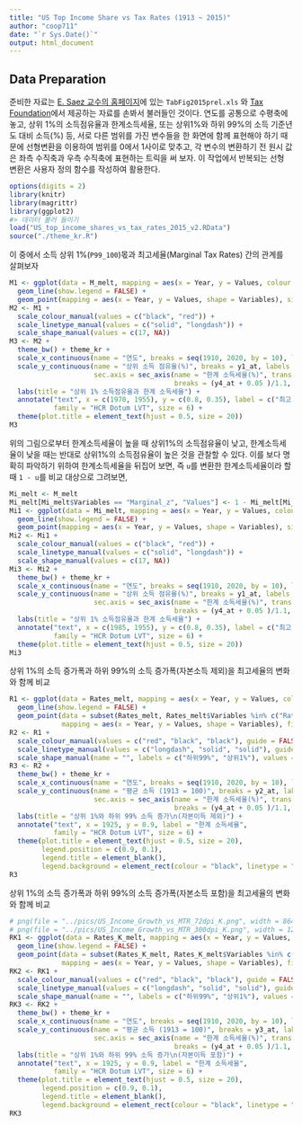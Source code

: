 ```yaml
---
title: "US Top Income Share vs Tax Rates (1913 ~ 2015)"
author: "coop711"
date: "`r Sys.Date()`"
output: html_document
---
```


## Data Preparation

준비한 자료는  [E. Saez 교수의 홈페이지](http://elsa.berkeley.edu/~saez/)에 있는 `TabFig2015prel.xls` 와 [Tax Foundation](http://taxfoundation.org/)에서 제공하는 자료를 손봐서 불러들인 것이다. 
연도를 공통으로 수평축에 놓고, 상위 1%의 소득점유율과 한계소득세율, 또는 상위1%와 하위 99%의 소득 기준년도 대비 소득(%) 등, 서로 다른 범위를 가진 변수들을 한 화면에 함께 표현해야 하기 때문에 선형변환을 이용하여 범위를 0에서 1사이로 맞추고, 각 변수의 변환하기 전 원시 값은 좌측 수직축과 우측 수직축에 표현하는 트릭을 써 보자. 이 작업에서 반복되는 선형 변환은 사용자 정의 함수를 작성하여 활용한다.

```r
options(digits = 2)
library(knitr)
library(magrittr)
library(ggplot2)
#> 데이터 불러 들이기
load("US_top_income_shares_vs_tax_rates_2015_v2.RData")
source("./theme_kr.R")
```

이 중에서 소득 상위 1%(`P99_100`)몫과 최고세율(Marginal Tax Rates) 간의 관계를 살펴보자

```r
M1 <- ggplot(data = M_melt, mapping = aes(x = Year, y = Values, colour = Variables, linetype = Variables)) +
  geom_line(show.legend = FALSE) +
  geom_point(mapping = aes(x = Year, y = Values, shape = Variables), size = 3, na.rm = TRUE, show.legend = FALSE)
M2 <- M1 +
  scale_colour_manual(values = c("black", "red")) +
  scale_linetype_manual(values = c("solid", "longdash")) +
  scale_shape_manual(values = c(17, NA))
M3 <- M2 + 
  theme_bw() + theme_kr +
  scale_x_continuous(name = "연도", breaks = seq(1910, 2020, by = 10), labels = seq(1910, 2020, by = 10)) +
  scale_y_continuous(name = "상위 소득 점유율(%)", breaks = y1_at, labels = labels1_at, limits = c(0, 1),
                     sec.axis = sec_axis(name = "한계 소득세율(%)", trans = ~ z(., q = .), 
                                         breaks = (y4_at + 0.05 )/1.1, labels = labels4_at)) +
  labs(title = "상위 1% 소득점유율과 한계 소득세율") +
  annotate("text", x = c(1970, 1955), y = c(0.8, 0.35), label = c("최고 한계세율", "상위 1% 소득점유율"), 
           family = "HCR Dotum LVT", size = 6) +
  theme(plot.title = element_text(hjust = 0.5, size = 20))
M3
``` 

위의 그림으로부터 한계소득세율이 높을 때 상위1%의 소득점유율이 낮고, 한계소득세율이 낮을 때는 반대로 상위1%의 소득점유율이 높은 것을 관찰할 수 있다. 이를 보다 명확히 파악하기 위하여 한계소득세율을 뒤집어 보면, 즉 `u`를 변환한 한계소득세율이라 할 때  `1 - u`를 비교 대상으로 그려보면, 

```r
Mi_melt <- M_melt
Mi_melt[Mi_melt$Variables == "Marginal_z", "Values"] <- 1 - Mi_melt[Mi_melt$Variables == "Marginal_z", "Values"]
Mi1 <- ggplot(data = Mi_melt, mapping = aes(x = Year, y = Values, colour = Variables, linetype = Variables)) +
  geom_line(show.legend = FALSE) +
  geom_point(mapping = aes(x = Year, y = Values, shape = Variables), size = 3, na.rm = TRUE, show.legend = FALSE)
Mi2 <- Mi1 +
  scale_colour_manual(values = c("black", "red")) +
  scale_linetype_manual(values = c("solid", "longdash")) +
  scale_shape_manual(values = c(17, NA))
Mi3 <- Mi2 + 
  theme_bw() + theme_kr +
  scale_x_continuous(name = "연도", breaks = seq(1910, 2020, by = 10), labels = seq(1910, 2020, by = 10)) +
  scale_y_continuous(name = "상위 소득 점유율(%)", breaks = y1_at, labels = labels1_at, limits = c(0, 1),
                     sec.axis = sec_axis(name = "한계 소득세율(%)", trans = ~ z(., q = .), 
                                         breaks = (y4_at + 0.05 )/1.1, labels = rev(labels4_at))) +
  labs(title = "상위 1% 소득점유율과 한계 소득세율") +
  annotate("text", x = c(1985, 1955), y = c(0.8, 0.35), label = c("최고 한계세율", "상위 1% 소득점유율"), 
           family = "HCR Dotum LVT", size = 6) +
  theme(plot.title = element_text(hjust = 0.5, size = 20))
Mi3
``` 

상위 1%의 소득 증가폭과 하위 99%의 소득 증가폭(자본소득 제외)을 최고세율의 변화와 함께 비교

```r
R1 <- ggplot(data = Rates_melt, mapping = aes(x = Year, y = Values, colour = Variables, linetype = Variables)) +
  geom_line(show.legend = FALSE) +
  geom_point(data = subset(Rates_melt, Rates_melt$Variables %in% c("Rate_99_z", "Rate_1_z")), 
             mapping = aes(x = Year, y = Values, shape = Variables), fill = "white", size = 3, na.rm = TRUE, show.legend = TRUE)
R2 <- R1 +
  scale_colour_manual(values = c("red", "black", "black"), guide = FALSE) +
  scale_linetype_manual(values = c("longdash", "solid", "solid"), guide = FALSE) +
  scale_shape_manual(name = "", labels = c("하위99%", "상위1%"), values = c(17, 24))
R3 <- R2 + 
  theme_bw() + theme_kr +
  scale_x_continuous(name = "연도", breaks = seq(1910, 2020, by = 10), labels = seq(1910, 2020, by = 10)) +
  scale_y_continuous(name = "평균 소득 (1913 = 100)", breaks = y2_at, labels = labels2_at, limits = c(0, 1),
                     sec.axis = sec_axis(name = "한계 소득세율(%)", trans = ~ z(., q = .), 
                                         breaks = (y4_at + 0.05 )/1.1, labels = labels4_at)) +
  labs(title = "상위 1%와 하위 99% 소득 증가\n(자본이득 제외)") +
  annotate("text", x = 1925, y = 0.9, label = "한계 소득세율", 
           family = "HCR Dotum LVT", size = 6) +
  theme(plot.title = element_text(hjust = 0.5, size = 20),
        legend.position = c(0.9, 0.1),
        legend.title = element_blank(),
        legend.background = element_rect(colour = "black", linetype = "solid"))
R3
```

상위 1%의 소득 증가폭과 하위 99%의 소득 증가폭(자본소득 포함)을 최고세율의 변화와 함께 비교

```r
# png(file = "../pics/US_Income_Growth_vs_MTR_72dpi_K.png", width = 864, height = 486)
# png(file = "../pics/US_Income_Growth_vs_MTR_300dpi_K.png", width = 1280, height = 720)
RK1 <- ggplot(data = Rates_K_melt, mapping = aes(x = Year, y = Values, colour = Variables, linetype = Variables)) +
  geom_line(show.legend = FALSE) +
  geom_point(data = subset(Rates_K_melt, Rates_K_melt$Variables %in% c("Rate_99_K_z", "Rate_1_K_z")), 
             mapping = aes(x = Year, y = Values, shape = Variables), fill = "white", size = 3, na.rm = TRUE, show.legend = TRUE)
RK2 <- RK1 +
  scale_colour_manual(values = c("red", "black", "black"), guide = FALSE) +
  scale_linetype_manual(values = c("longdash", "solid", "solid"), guide = FALSE) +
  scale_shape_manual(name = "", labels = c("하위99%", "상위1%"), values = c(17, 24))
RK3 <- RK2 + 
  theme_bw() + theme_kr +
  scale_x_continuous(name = "연도", breaks = seq(1910, 2020, by = 10), labels = seq(1910, 2020, by = 10)) +
  scale_y_continuous(name = "평균 소득 (1913 = 100)", breaks = y3_at, labels = labels3_at, limits = c(0, 1),
                     sec.axis = sec_axis(name = "한계 소득세율(%)", trans = ~ z(., q = .), 
                                         breaks = (y4_at + 0.05 )/1.1, labels = labels4_at)) +
  labs(title = "상위 1%와 하위 99% 소득 증가\n(자본이득 포함)") +
  annotate("text", x = 1925, y = 0.9, label = "한계 소득세율", 
           family = "HCR Dotum LVT", size = 6) +
  theme(plot.title = element_text(hjust = 0.5, size = 20),
        legend.position = c(0.9, 0.1),
        legend.title = element_blank(),
        legend.background = element_rect(colour = "black", linetype = "solid"))
RK3
```

<!--## 뒷 정리

```r
# save.image(file = "US_top_income_shares_vs_tax_rates_2015.RData")
```
-->
